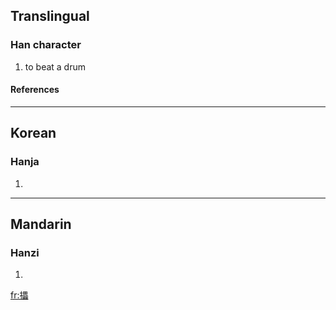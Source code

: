 ==Translingual==
===Han character===
{{Han char|rn=64|rad=手|as=15|sn=18|four=|canj=手田田田 (QWWW)}}
# to beat a drum
====References====
{{Han ref|kx=0461.360|dkj=12929|dj=0811.080|hdz=31980.070|uh=6502|ud=25858}}

----
==Korean==
===Hanja===
{{ko-hanja|hangeul=롱>농|eumhun=|rv=rong>nong|mr=rong>nong|y=long>nong}}
# {{defn|Korean}}

----
==Mandarin==
===Hanzi===
{{cmn-hanzi|pin=[[lèi]] (lei4)|wg=lei<sup>4</sup>}}
# {{defn|Mandarin}}

[[fr:攂]]